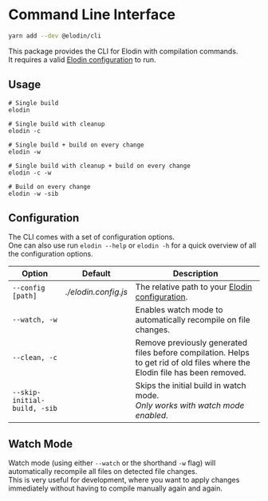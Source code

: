 

# Command Line Interface

```bash
yarn add --dev @elodin/cli
```

This package provides the CLI for Elodin with compilation commands.<br/>
It requires a valid [Elodin configuration](/docs/setup/configuration) to run.

## Usage

```shell
# Single build
elodin

# Single build with cleanup
elodin -c

# Single build + build on every change
elodin -w

# Single build with cleanup + build on every change
elodin -c -w

# Build on every change
elodin -w -sib
```

## Configuration

The CLI comes with a set of configuration options.<br />
One can also use run `elodin --help` or `elodin -h` for a quick overview of all the configuration options.

| Option                       | Default              | Description                                                                                                                 |
| ---------------------------- | -------------------- | --------------------------------------------------------------------------------------------------------------------------- |
| `--config [path]`            | _./elodin.config.js_ | The relative path to your [Elodin configuration](/docs/setup/configuration).                                                |
| `--watch, -w`                |                      | Enables watch mode to automatically recompile on file changes.                                                              |
| `--clean, -c`                |                      | Remove previously generated files before compilation. Helps to get rid of old files where the Elodin file has been removed. |
| `--skip-initial-build, -sib` |                      | Skips the initial build in watch mode.<br />_Only works with watch mode enabled_.                                           |

## Watch Mode

Watch mode (using either `--watch` or the shorthand `-w` flag) will automatically recompile all files on detected file changes.<br />
This is very useful for development, where you want to apply changes immediately without having to compile manually again and again.
